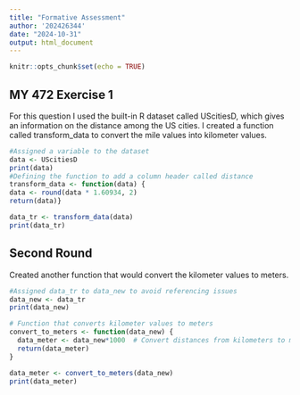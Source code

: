 ```yaml
---
title: "Formative Assessment"
author: '202426344'
date: "2024-10-31"
output: html_document
---
```


```r
knitr::opts_chunk$set(echo = TRUE)
```

## MY 472 Exercise 1

For this question I used the built-in R dataset called UScitiesD, which gives an information on the distance among the US cities. I created a function called transform_data to convert the mile values into kilometer values.

```r

#Assigned a variable to the dataset
data <- UScitiesD
print(data)
#Defining the function to add a column header called distance
transform_data <- function(data) {
data <- round(data * 1.60934, 2)
return(data)}

data_tr <- transform_data(data)
print(data_tr)

```

## Second Round

Created another function that would convert the kilometer values to meters.

```r
#Assigned data_tr to data_new to avoid referencing issues
data_new <- data_tr
print(data_new)

# Function that converts kilometer values to meters
convert_to_meters <- function(data_new) {
  data_meter <- data_new*1000  # Convert distances from kilometers to meters
  return(data_meter)
}

data_meter <- convert_to_meters(data_new)
print(data_meter)

```
